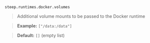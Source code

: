 `steep.runtimes.`<wbr />`docker.`<wbr />`volumes`

> Additional volume mounts to be passed to the Docker runtime

> **Example:** `["/data:/data"]`

> **Default:** `[]` (empty list)
